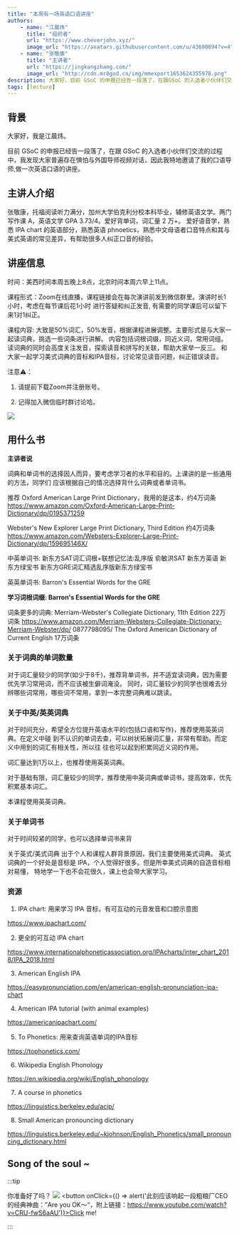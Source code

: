 ```yaml
---
title: "本周有一场英语口语讲座"
authors:
    - name: "江晨炜"
      title: "组织者"
      url: "https://www.cheverjohn.xyz/"
      image_url: "https://avatars.githubusercontent.com/u/43690894?v=4"
    - name: "张敬康"
      title: "主讲者"
      url: "https://jingkangzhang.com/"
      image_url: "http://cdn.mr8god.cn/img/mmexport1653624355978.png"
description: 大家好，目前 GSoC 的申报已经告一段落了，在跟GSoC 的入选者小伙伴们交流的过程中，我发现大家普遍存在惧怕与外国导师视频对话，为此特地邀请了我的口语导师，张敬康同学为大家上一节口语课。
tags: [lecture]
---
```


## 背景

大家好，我是江晨炜。

目前 GSoC 的申报已经告一段落了，在跟 GSoC 的入选者小伙伴们交流的过程中，我发现大家普遍存在惧怕与外国导师视频对话，因此我特地邀请了我的口语导师,做一次英语口语的讲座。

<!--truncate-->

## 主讲人介绍

张敬康，托福阅读听力满分，加州大学伯克利分校本科毕业，辅修英语文学。两门写作课 A，英语文学 GPA 3.73/4。爱好背单词，词汇量 2 万+。
爱好语音学，熟悉 IPA chart 的英语部分，熟悉英语 phnoetics，熟悉中文母语者口音特点和其与美式英语的常见差异，有帮助很多人纠正口音的经验。

## 讲座信息

时间：美⻄时间本周五晚上8点，北京时间本周六早上11点。

课程形式：Zoom在线直播，课程链接会在每次演讲前发到微信群里。演讲时⻓1小时，考虑在每节课后花1小时 进行答疑和纠正发音, 有需要的同学课后可以留下来1对1纠正。

课程内容: 大致是50%词汇，50%发音，根据课程进展调整。主要形式是与大家一起读词典，挑选一些词条进行讲解。
内容包括词根词缀，同近义词，常用词组。读词典的同时会高度关注发音，探索读音和拼写的关联，帮助大家举一反三。
和大家一起学习美式词典的音标和IPA音标，讨论常⻅读音问题，纠正错误读音。


注意⚠️：

1. 请提前下载Zoom并注册账号。

2. 记得加入微信临时群讨论哈。

![](http://cdn.mr8god.cn/img/WechatIMG21_371x484.jpeg)

## 用什么书

**主讲者说**

词典和单词书的选择因人而异，要考虑学习者的水平和目的。上课讲的是一些通用的方法，同学们
应该根据自己的情况选择背什么词典或者单词书。

推荐
Oxford American Large Print Dictionary，我用的是这本，约4万词条 https://www.amazon.com/Oxford-American-Large-Print-Dictionary/dp/0195371259

 Webster's New Explorer Large Print Dictionary, Third Edition 约4万词条 https://www.amazon.com/Websters-Explorer-Large-Print-Dictionary/dp/159695146X/

中英单词书:
新东方SAT词汇词根+联想记忆法:乱序版 俞敏洪SAT 新东方英语 新东方绿宝书 新东方GRE词汇精选乱序版新东方绿宝书

英英单词书:
Barron's Essential Words for the GRE

**学习词根词缀:
Barron's Essential Words for the GRE**

词条更多的词典:
Merriam-Webster's Collegiate Dictionary, 11th Edition 22万词条 https://www.amazon.com/Merriam-Websters-Collegiate-Dictionary-Merriam-Webster/dp/ 0877798095/
The Oxford American Dictionary of Current English 17万词条

### 关于词典的单词数量

对于词汇量较少的同学(如少于8千)，推荐背单词书，并不适宜读词典，因为需要优先学习常用词，而不应该被生僻词淹没。
同时，词汇量较少的同学也很难去分辨哪些词常用，哪些词不常用，拿到一本完整词典难以跳读。

### 关于中英/英英词典

对于时间充分，希望全方位提升英语水平的(包括口语和写作)，推荐使用英英词典。在定义中碰
到不认识的单词去查，可以树状拓展词汇量，非常有帮助。而定义中用到的词汇有相关性，所以往
往也可以起到积累同近义词的作用。

词汇量达到1万以上，也推荐使用英英词典。

对于基础有限，词汇量较少的同学，推荐使用中英词典或单词书，提高效率，优先积累基本词汇。

本课程使用英英词典。

### 关于单词书

对于时间较紧的同学，也可以选择单词书来背

关于英式/美式词典 出于个人和课程人群背景原因，我们主要使用美式词典。
英式词典的一个好处是音标是 IPA，个人觉得好很多。但是所幸美式词典的自造音标相对易懂，
特地学一下也不会花很久，课上也会带大家学习。

### 资源

1. IPA chart: 用来学习 IPA 音标，有可互动的元音发音和口腔示意图

https://www.ipachart.com/

2. 更全的可互动 IPA chart

https://www.internationalphoneticassociation.org/IPAcharts/inter_chart_2018/IPA_2018.html

3. American English IPA

https://easypronunciation.com/en/american-english-pronunciation-ipa-chart

4. American IPA tutorial (with animal examples)

https://americanipachart.com/

5. To Phonetics: 用来查询英语单词的IPA音标

https://tophonetics.com/

6. Wikipedia English Phonology

https://en.wikipedia.org/wiki/English_phonology

7. A course in phonetics

https://linguistics.berkeley.edu/acip/

8. Small American pronouncing dictionary

https://linguistics.berkeley.edu/~kjohnson/English_Phonetics/small_pronouncing_dictionary.html

## Song of the soul ~
:::tip

你准备好了吗？
![](http://cdn.mr8god.cn/img/areuok.jpeg)
<button onClick={() => alert('此刻应该响起一段粗粮厂CEO的经典神曲：”Are you OK～“，附上链接：https://www.youtube.com/watch?v=CRU-fwS6aAU')}>Click me!</button>

:::
